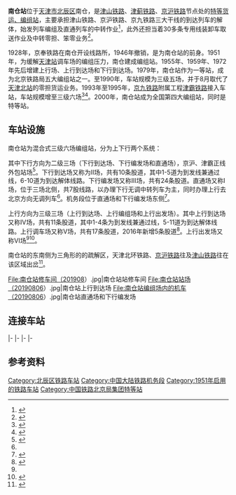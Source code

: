 {{Infobox China railway station
|车站名称 = 南仓站
|图片 = Nancang Railway Station (20160308133555).jpg
|图片介绍 = 拍摄自T58次列车
|车站名称拼音 = Nancang
|英文名称 = Nancang Railway Station
|车站代码 = 10100<ref>{{cite book|title=中华人民共和国铁路车站代码（GB/T 10302-2010）|publisher=中国标准出版社|year=2010|isbn=155066140495|ignore-isbn-error=true|pages=25}}</ref>
|电报码 = NCP
|拼音码 = NCA
|车站位置 = [[天津市|天津市]][[北辰区|北辰区]][[天穆镇|天穆镇]]南仓
|坐标 = {{coord|39.202362|N|117.171957|E|format=dms|display=inline,title}}
|归属 = 北京铁路局
|线路 = [[京沪铁路|京沪铁路]]、[[津蓟铁路|津蓟铁路]]、[[津山铁路|津山铁路]]、[[津霸铁路|津霸铁路]] 
|车站等级 = [[特等站_(中鐵)|特等站]]
|月台数目 = 
}}

'''南仓站'''位于[[天津市|天津市]][[北辰区|北辰区]]南仓，是[[津山铁路|津山铁路]]、[[津蓟铁路|津蓟铁路]]、[[京沪铁路|京沪铁路]]节点处的[[特等站_(中鐵)|特等货运、编组站]]，主要承担津山铁路、京沪铁路、京九铁路三大干线的到达列车的解体，始发列车编组及直通列车的中转作业<ref>{{cite journal | title=北京铁路局南仓站 | journal=《港口经济》 | year=2006年 | volume=03期}}</ref>，此外还担当着30多条专用线装卸车取送作业及中转零担、笨零业务<ref name="n1">{{cite journal|author1=王联合|author2=李金红|author3=张建杭|title=南仓站挖潜提效增运扩能的思考|work=铁道运输与经济|year=2005|doi=10.3969/j.issn.1003-1421.2005.07.016}}</ref>。

1928年，京奉铁路在南仓开设线路所，1946年撤销，是为南仓站的前身。1951年，为缓解[[天津站|天津站]]调车场的编组压力，南仓建成编组站。1955年、1959年、1972年先后增建上行场、上行到达场和下行到达场。1979年，南仓站作为一等站，成为北京铁路局五大编组站之一。至1990年，车站规模为三级五场，并于8月取代了[[天津北站|天津北站]]的零担货运业务。1993年至1995年，[[京九铁路|京九铁路]]附属工程[[津霸铁路|津霸铁路]]接入车站，车站规模增至三级六场<Ref>{{cite book|author=天津市北辰区地方志编修委员会|title=北辰区志|url=https://www.tjdag.gov.cn/fz_tjdfz/djDatabase/fzBookDetails.html?uuid=d29c8f7eefdc4f0780a311c42391d467|publisher=天津古籍出版社|year=2000|isbn=9787805047645|via=天津方志网}}</ref>{{rp|552}}<ref>{{Cite book|title=天津通志·铁路志|last=天津市地方志办公室|first=|publisher=天津社会科学院出版社|year=2006-08-01|isbn=9787805638935|location=|pages=|url=https://www.tjdag.gov.cn/fz_tjdfz/djDatabase/fzBookDetails.html?uuid=86316bc5a20d45d8bbaf4d53095dbeb7|via=天津方志网|access-date=2020-12-25|archive-date=2021-01-17|archive-url=https://web.archive.org/web/20210117114023/https://www.tjdag.gov.cn/fz_tjdfz/djDatabase/fzBookDetails.html?uuid=86316bc5a20d45d8bbaf4d53095dbeb7|dead-url=no}}</ref>{{rp|75}}。2000年，南仓站成为全国第四大编组站，同时是特等站。

==车站设施==
南仓站为混合式三级六场编组站，分为上下行两个系统：

其中下行方向为二级三场（下行到达场、下行编发场和直通场），京沪、津霸正线外包站场<ref>{{cite journal|author1=蒋道彬|author2=王晓东|author3=赵晓丽|title=对南仓编组站外迁的讨论|work=第十三届中国科协年会——天津市城市交通发展战略论坛|year=2015}}</ref>。下行到达场又称为Ⅱ场，共有10条股道，其中1-5道为到发线兼通过线，6-10道为到达解体线路。下行编发场又称Ⅲ场，共有24条股道。直通场又称Ⅰ场，位于三场北侧，共7股线路，以办理下行无调中转列车为主，同时办理上行去北京方向无调列车<ref name="n1"/>。机务段位于直通场和下行编发场东侧<ref name="n2">{{cite journal|author=刘文兵|title=浅谈如何提高南仓站运输能力|work=科技创新导报|year=2012|doi=10.3969/j.issn.1674-098X.2012.08.174}}</ref>。

上行方向为三级三场（上行到达场、上行编组场和上行出发场）。其中上行到达场又称Ⅳ场，共有11条股道，其中1-4条为到发线兼通过线，5-11道为到达解体线路。上行调车场又称Ⅴ场，共有17条股道，2016年新增5条股道<ref>{{cite news|title=南仓站扩能改造完成|url=http://www.crecg.com/chinazt/36/83/13572/index.html|publisher=中国中铁股份有限公司|date=2016-04-21}}</ref>。上行出发场又称Ⅵ场<ref name="n2"/><ref>{{cite journal|author=吴彩兰|title=京九线引入天津枢纽工程南仓编组站改扩建设计体会|work=铁道标准设计|year=1995}}</ref>。

南仓站的东南侧为三角形的的疏解区，天津北环铁路、[[京沪铁路|京沪铁路]]往{{站|天津西}}及[[津山铁路|津山铁路]]往{{站|天津北}}在该区域出岔<ref>{{cite journal|author=袁悦|title=南仓编组站东端疏解工程要点施工组织|work=铁道建筑技术|year=2005|doi=10.3969/j.issn.1009-4539.2005.z1.098}}</ref>。
<gallery>
File:南仓站修车间（201908）.jpg|南仓站站修车间
File:南仓站站场（20190806）.jpg|南仓站上行到达场
File:南仓站编组场内的机车（20190806）.jpg|南仓站直通场和下行编发场
</gallery>

==连接车站==
{{start rail box|[[中国铁路|中国铁路]]}}
{{s-inop|[[北仓站_(天津市)|北仓站]]|京沪线{{站|北京}}方向<br />津霸线{{站|霸州}}方向<br />津蓟线{{站|蓟县}}方向|rows=3}}
{{s-line|[[京沪铁路|京沪铁路]]<br />← 5km 南仓站 7km →}}
{{s-inop|[[天津西站|天津西站]]|{{站|上海}}方向}}
|-
{{s-line|[[津霸铁路|津霸铁路]]<br />← 5km 南仓站 5km →}}
{{s-inop|[[天津北站|天津北站]]|rows=3|津霸线、津蓟线{{站|天津}}方向<br />津山线{{站|山海关}}方向}}
|-
{{s-line|[[津蓟铁路|津蓟铁路]]<br />← 5km 南仓站 5km →}}
|-
{{terminus|rows=2}}
{{s-line|[[津山铁路|津山铁路]]<br />{{0}}{{0}}{{0}}{{0}}{{0}} 南仓站 5km →}}
|-
{{s-line|[[天津北环铁路|天津北环铁路]]<br />{{0}}{{0}}{{0}}{{0}}{{0}} 南仓站 10km →}}
{{s-inop|[[大毕庄站_(铁路)|大毕庄站]]|经宜兴埠所<br>{{站|北塘}}、{{站|新港北}}方向}}

{{end box}}

== 参考资料 ==
{{reflist}}
{{京沪铁路}}
{{津山铁路}}
{{津霸铁路}}
{{津蓟铁路}}
{{天津铁路车站列表}}

[[Category:北辰区铁路车站|Category:北辰区铁路车站]]
[[Category:中国大陆铁路机务段|Category:中国大陆铁路机务段]]
[[Category:1951年启用的铁路车站|Category:1951年启用的铁路车站]]
[[Category:中国铁路北京局集团特等站|Category:中国铁路北京局集团特等站]]